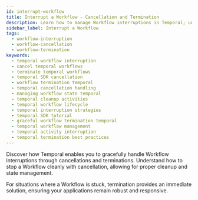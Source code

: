```yaml
---
id: interrupt-workflow
title: Interrupt a Workflow - Cancellation and Termination
description: Learn how to manage Workflow interruptions in Temporal; understand how to gracefully handle Workflow cancellations and terminations to ensure proper cleanup and state management.
sidebar_label: Interrupt a Workflow
tags:
  - workflow-interruption
  - workflow-cancellation
  - workflow-termination
keywords:
  - temporal workflow interruption
  - cancel temporal workflows
  - terminate temporal workflows
  - temporal SDK cancellation
  - workflow termination temporal
  - temporal cancellation handling
  - managing workflow state temporal
  - temporal cleanup activities
  - temporal workflow lifecycle
  - temporal interruption strategies
  - temporal SDK tutorial
  - graceful workflow termination temporal
  - temporal workflow management
  - temporal activity interruption
  - temporal termination best practices
---
```



Discover how Temporal enables you to gracefully handle Workflow interruptions through cancellations and terminations.
Understand how to stop a Workflow cleanly with cancellation, allowing for proper cleanup and state management.

For situations where a Workflow is stuck, termination provides an immediate solution, ensuring your applications remain robust and responsive.

<RelatedReadContainer>
    <RelatedReadItem path="/develop/go/cancellation" text="Handling Cancellation and Termination using the Go SDK" archetype="feature-guide" />
    <RelatedReadItem path="/develop/php/cancellation" text="Handling Cancellation and Termination using the PHP SDK" archetype="feature-guide" />
    <RelatedReadItem path="/develop/python/cancellation" text="Handling Cancellation and Termination using the Python SDK" archetype="feature-guide" />
    <RelatedReadItem path="/develop/typescript/cancellation" text="Handling Cancellation and Termination using the TypeScript SDK" archetype="feature-guide" />
    <RelatedReadItem path="/develop/dotnet/interrupt-workflow" text="Handling Cancellation and Termination using the .NET SDK" archetype="feature-guide" />
</RelatedReadContainer>
